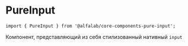 
<Meta title='Компоненты|PureInput' component={PureInput} />

# PureInput

```
import { PureInput } from '@alfalab/core-components-pure-input';
```

Компонент, представляющий из себя стилизованный нативный `input`

<Story name='Песочница'>
    <PureInput
        size={select('size', ['s', 'm', 'l'], 's')}
        type={select(
            'type',
            ['number', 'card', 'email', 'money', 'password', 'tel', 'text'],
            'text',
        )}
        block={boolean('block', false)}
        disabled={boolean('disabled', false)}
        placeholder={text('placeholder', '')}
    />
</Story>

<Props of={PureInput} />
